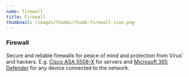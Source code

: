 ```yaml
---
name: firewall
title: Firewall
thumbnail: /images/thumbs/thumb-firewall-icon.png
---
```


### Firewall

Secure and reliable firewalls for peace of mind and protection from Virus' and
hackers. E.g. [Cisco ASA 5508-X](https://www.cisco.com/c/en/us/support/security/asa-5508-x-firepower-services/model.html)
for servers and [Microsoft 365 Defender](https://docs.microsoft.com/en-us/microsoft-365/security/defender/microsoft-365-defender?view=o365-worldwide)
for any device connected to the network.
